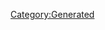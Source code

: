 {{Database/Costume/CostumeInfo
 |ID=253
 |DivaId=3
 |PrismCostumeId=23
 |Enabled=2
 |SkillId=29
 |EODICFLJAKO=False
 |AGBPBDODKBK=1
 |HMCOGDICFNB=1
 |LevelMax=0
 |HGBJODBCJDA=0
 |EGLDFPILJLG=1
 |GLEEPAFMPLO=False
 |IIELLEPEEFH=4890
}}
[[Category:Generated]]
